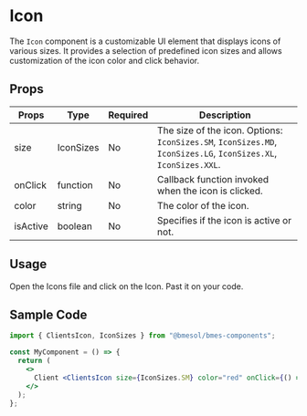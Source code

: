 
<Meta title="Icons/Docs" />

# Icon

The `Icon` component is a customizable UI element that displays icons of various sizes. It provides a selection of predefined icon sizes and allows customization of the icon color and click behavior.

## Props

| Props    | Type      | Required | Description                                                                                                     |
| -------- | --------- | -------- | --------------------------------------------------------------------------------------------------------------- |
| size     | IconSizes | No       | The size of the icon. Options: `IconSizes.SM`, `IconSizes.MD`, `IconSizes.LG`, `IconSizes.XL`, `IconSizes.XXL`. |
| onClick  | function  | No       | Callback function invoked when the icon is clicked.                                                             |
| color    | string    | No       | The color of the icon.                                                                                          |
| isActive | boolean   | No       | Specifies if the icon is active or not.                                                                         |

## Usage

Open the Icons file and click on the Icon. Past it on your code.

## Sample Code

```jsx
import { ClientsIcon, IconSizes } from "@bmesol/bmes-components";

const MyComponent = () => {
  return (
    <>
      Client <ClientsIcon size={IconSizes.SM} color="red" onClick={() => alert("Clicked")}/>
    </>
  );
};
```
